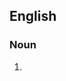 {{also|quack-salvers}}

==English==

===Noun===
{{head|en|noun plural form}}

# {{plural of|quacksalver|lang=en}}